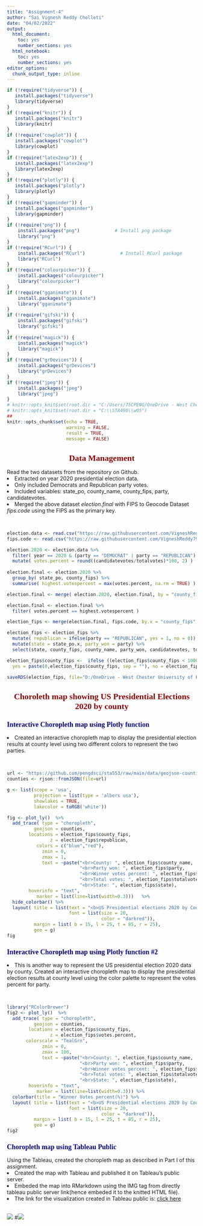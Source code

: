 ```yaml
---
title: "Assignment-4"
author: "Sai Vignesh Reddy Cholleti"
date: "04/02/2022"
output:
  html_document: 
    toc: yes
    number_sections: yes
  html_notebook:
    toc: yes
    number_sections: yes
editor_options:
  chunk_output_type: inline
---
```


<style type="text/css">

div#TOC li {
    list-style:none;
    background-image:none;
    background-repeat:none;
    background-position:0;
}
h1.title {
  font-size: 24px;
  color: DarkRed;
  text-align: center;
}
h4.author { /* Header 4 - and the author and data headers use this too  */
    font-size: 18px;
  font-family: "Times New Roman", Times, serif;
  color: DarkRed;
  text-align: center;
}
h4.date { /* Header 4 - and the author and data headers use this too  */
  font-size: 18px;
  font-family: "Times New Roman", Times, serif;
  color: DarkBlue;
  text-align: center;
}
h1 { /* Header 1 - and the author and data headers use this too  */
    font-size: 22px;
    font-family: "Times New Roman", Times, serif;
    color: darkred;
    text-align: center;
}
h2 { /* Header 2 - and the author and data headers use this too  */
    font-size: 18px;
    font-family: "Times New Roman", Times, serif;
    color: navy;
    text-align: left;
}

h3 { /* Header 3 - and the author and data headers use this too  */
    font-size: 15px;
    font-family: "Times New Roman", Times, serif;
    color: navy;
    text-align: left;
}

h4 { /* Header 4 - and the author and data headers use this too  */
    font-size: 18px;
    font-family: "Times New Roman", Times, serif;
    color: darkred;
    text-align: left;
}
</style>

```r
if (!require("tidyverse")) {
   install.packages("tidyverse")
   library(tidyverse)
}
if (!require("knitr")) {
   install.packages("knitr")
   library(knitr)
}
if (!require("cowplot")) {
   install.packages("cowplot")
   library(cowplot)
}
if (!require("latex2exp")) {
   install.packages("latex2exp")
   library(latex2exp)
}
if (!require("plotly")) {
   install.packages("plotly")
   library(plotly)
}
if (!require("gapminder")) {
   install.packages("gapminder")
   library(gapminder)
}
if (!require("png")) {
    install.packages("png")             # Install png package
    library("png")
}
if (!require("RCurl")) {
    install.packages("RCurl")             # Install RCurl package
    library("RCurl")
}
if (!require("colourpicker")) {
    install.packages("colourpicker")              
    library("colourpicker")
}
if (!require("gganimate")) {
    install.packages("gganimate")              
    library("gganimate")
}
if (!require("gifski")) {
    install.packages("gifski")              
    library("gifski")
}
if (!require("magick")) {
    install.packages("magick")              
    library("magick")
}
if (!require("grDevices")) {
    install.packages("grDevices")              
    library("grDevices")
}
if (!require("jpeg")) {
    install.packages("jpeg")              
    library("jpeg")
}
# knitr::opts_knit$set(root.dir = "C:/Users/75CPENG/OneDrive - West Chester University of PA/Documents")
# knitr::opts_knit$set(root.dir = "C:\\STA490\\w05")
##
knitr::opts_chunk$set(echo = TRUE,       
                      warning = FALSE,   
                      result = TRUE,   
                      message = FALSE)
```

# Data Management

Read the two datasets from the repository on Github.
<li>Extracted on year 2020 presidential election data.</li>
<li>Only included Democrats and Republican party votes.</li>
<li>Included variables: state_po, county_name, county_fips, party, candidatevotes.</li>
<li>Merged the above dataset *election.final* with FIPS to Geocode Dataset *fips.code* using the FIPS as the primary key.</li>
<br>
```r

election.data <- read.csv("https://raw.githubusercontent.com/VigneshReddy79/STA553-DataViz/main/Datasets/countypresidential_election_2000-2020.csv")
fips.code <- read.csv("https://raw.githubusercontent.com/VigneshReddy79/STA553-DataViz/main/Datasets/fips2geocode.csv")

election.2020 <- election.data %>%
  filter( year == 2020 & (party == "DEMOCRAT" | party == "REPUBLICAN") ) %>%
  mutate( votes.percent = round((candidatevotes/totalvotes)*100, 2) )
  
election.final <- election.2020 %>%
  group_by( state_po, county_fips) %>%
  summarise( highest.votespercent = max(votes.percent, na.rm = TRUE) )

election.final <- merge( election.2020, election.final, by = "county_fips", all.x = FALSE)

election.final <- election.final %>%
  filter( votes.percent == highest.votespercent )

election_fips <- merge(election.final, fips.code, by.x = "county_fips", by.y = "fips", all.x =                        FALSE)

election_fips <- election_fips %>%
  mutate( republican = ifelse(party == "REPUBLICAN", yes = 1, no = 0)) %>%
  mutate(state = state_po.x, party_won = party) %>%
  select(state, county_fips, county_name, party_won, candidatevotes, totalvotes, votes.percent,          republican, lat, lon)

election_fips$county_fips <-  ifelse ((election_fips$county_fips < 10000),
  yes = paste(0,election_fips$county_fips, sep = ""), no = election_fips$county_fips)

saveRDS(election_fips, file="D:/OneDrive - West Chester University of PA/Documents/Spring'22/STA553-DataViz/git/Datasets/election_fips.RData")

```

# Choroleth map showing US Presidential Elections 2020 by county

## Interactive Choropleth map using Plotly function

<li>Created an interactive choropleth map to display the presidential election results at county level using two different colors to represent the two parties.</li>
<br>
```r

url <- "https://github.com/pengdsci/sta553/raw/main/data/geojson-counties-fips.json"
counties <- rjson::fromJSON(file=url)

g <- list(scope = 'usa',
          projection = list(type = 'albers usa'),
          showlakes = TRUE,
          lakecolor = toRGB('white'))

fig <- plot_ly()  %>% 
  add_trace( type = "choropleth",
          geojson = counties,
        locations = election_fips$county_fips,
                z = election_fips$republican,
           colors = c("blue","red"),
             zmin = 0,
             zmax = 1,
             text = ~paste("<br>County: ", election_fips$county_name,
                           "<br>Party won: ", election_fips$party,
                           "<br>Winner votes percent: ", election_fips$votes.percent,
                           "<br>Total votes: ", election_fips$totalvotes,
                           "<br>State: ", election_fips$state),
        hoverinfo = "text",
           marker = list(line=list(width=0.3)))   %>% 
  hide_colorbar() %>%
  layout( title = list(text = "<b>US Presidential elections 2020 by County</b>",
                       font = list(size = 20,
                                   color = "darkred")),
          margin = list( b = 15, l = 25, t = 85, r = 25),
          geo = g)
fig
```

## Interactive Choropleth map using Plotly function #2

<li> This is another way to represent the US presidential election 2020 data by county. Created an interactive choropleth map to display the presidential election results at county level using the color palette to represent the votes percent for party.</li>
<br>
```r
library("RColorBrewer")
fig2 <- plot_ly()  %>% 
  add_trace( type = "choropleth",
          geojson = counties,
        locations = election_fips$county_fips,
                z = election_fips$votes.percent,
       colorscale = "TealGrn",  
             zmin = 0,
             zmax = 100,
             text = ~paste("<br>County: ", election_fips$county_name,
                           "<br>Party won: ", election_fips$party,
                           "<br>Winner votes percent: ", election_fips$votes.percent,
                           "<br>Total votes: ", election_fips$totalvotes,
                           "<br>State: ", election_fips$state),
        hoverinfo = "text",
           marker = list(line=list(width=0.3))) %>% 
  colorbar(title = "Winner Votes percent(%)") %>% 
  layout( title = list(text = "<b>US Presidential elections 2020 by County</b>",
                       font = list(size = 20,
                                   color = "darkred")),
          margin = list( b = 15, l = 25, t = 85, r = 25),
          geo = g)
fig2
```

## Choropleth map using Tableau Public

Using the Tableau, created the choropleth map as described in Part I of this assignment.
<li>Created the map with Tableau and published it on Tableau's public server.</li>
<li>Embeded the map into RMarkdown using the IMG tag from directly tableau public server link(hence embeded it to the knitted HTML file).</li>
<li>The link for the visualization created in Tableau public is: <a href="https://public.tableau.com/views/USpresidentialelections2020/Sheet1?:language=en-US&:display_count=n&:origin=viz_share_link" target="_blank">click here</a> </li>
<br>
<img src= "https://raw.githubusercontent.com/VigneshReddy79/STA553-DataViz/main/Images/US_presidential_elections_2020.png"> </img>
#<img src= "https://public.tableau.com/static/images/US/USpresidentialelections2020/Sheet1/1.png"> </img>
<br>
<br>
